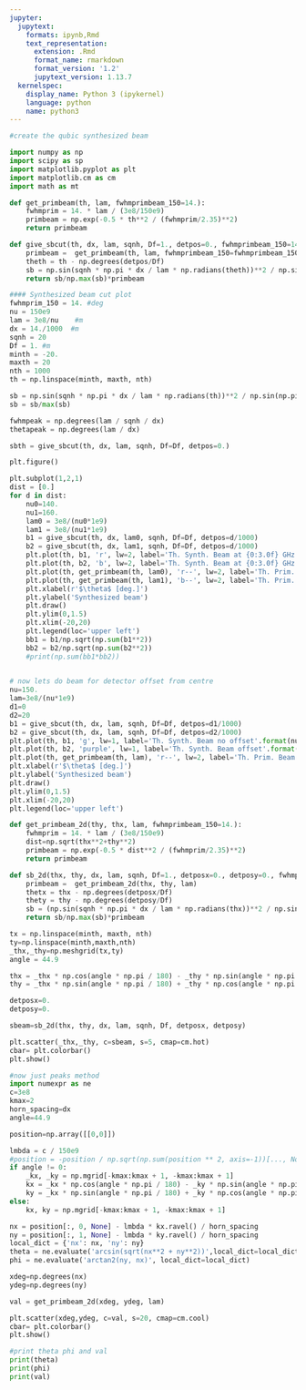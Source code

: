 ```yaml
---
jupyter:
  jupytext:
    formats: ipynb,Rmd
    text_representation:
      extension: .Rmd
      format_name: rmarkdown
      format_version: '1.2'
      jupytext_version: 1.13.7
  kernelspec:
    display_name: Python 3 (ipykernel)
    language: python
    name: python3
---
```


```python
#create the qubic synthesized beam
```

```python
import numpy as np
import scipy as sp
import matplotlib.pyplot as plt
import matplotlib.cm as cm
import math as mt
```

```python
def get_primbeam(th, lam, fwhmprimbeam_150=14.):
    fwhmprim = 14. * lam / (3e8/150e9)
    primbeam = np.exp(-0.5 * th**2 / (fwhmprim/2.35)**2)
    return primbeam
```

```python
def give_sbcut(th, dx, lam, sqnh, Df=1., detpos=0., fwhmprimbeam_150=14.):
    primbeam =  get_primbeam(th, lam, fwhmprimbeam_150=fwhmprimbeam_150)
    theth = th - np.degrees(detpos/Df)
    sb = np.sin(sqnh * np.pi * dx / lam * np.radians(theth))**2 / np.sin(np.pi * dx / lam * np.radians(theth))**2
    return sb/np.max(sb)*primbeam
```

```python
#### Synthesized beam cut plot
fwhmprim_150 = 14. #deg
nu = 150e9
lam = 3e8/nu    #m
dx = 14./1000  #m
sqnh = 20
Df = 1. #m
minth = -20.
maxth = 20
nth = 1000
th = np.linspace(minth, maxth, nth)
```

```python
sb = np.sin(sqnh * np.pi * dx / lam * np.radians(th))**2 / np.sin(np.pi * dx / lam * np.radians(th))**2
sb = sb/max(sb)

fwhmpeak = np.degrees(lam / sqnh / dx)
thetapeak = np.degrees(lam / dx)
```

```python
sbth = give_sbcut(th, dx, lam, sqnh, Df=Df, detpos=0.)
```

```python
plt.figure()

plt.subplot(1,2,1)
dist = [0.]
for d in dist:
    nu0=140.
    nu1=160.
    lam0 = 3e8/(nu0*1e9)
    lam1 = 3e8/(nu1*1e9)
    b1 = give_sbcut(th, dx, lam0, sqnh, Df=Df, detpos=d/1000)
    b2 = give_sbcut(th, dx, lam1, sqnh, Df=Df, detpos=d/1000)
    plt.plot(th, b1, 'r', lw=2, label='Th. Synth. Beam at {0:3.0f} GHz'.format(nu0))
    plt.plot(th, b2, 'b', lw=2, label='Th. Synth. Beam at {0:3.0f} GHz'.format(nu1))
    plt.plot(th, get_primbeam(th, lam0), 'r--', lw=2, label='Th. Prim. Beam at {0:3.0f} GHz'.format(nu0))
    plt.plot(th, get_primbeam(th, lam1), 'b--', lw=2, label='Th. Prim. Beam at {0:3.0f} GHz'.format(nu1))
    plt.xlabel(r'$\theta$ [deg.]')
    plt.ylabel('Synthesized beam')
    plt.draw()
    plt.ylim(0,1.5)
    plt.xlim(-20,20)
    plt.legend(loc='upper left')
    bb1 = b1/np.sqrt(np.sum(b1**2))
    bb2 = b2/np.sqrt(np.sum(b2**2))
    #print(np.sum(bb1*bb2))
    
```

```python
# now lets do beam for detector offset from centre
nu=150.
lam=3e8/(nu*1e9)
d1=0
d2=20
b1 = give_sbcut(th, dx, lam, sqnh, Df=Df, detpos=d1/1000)
b2 = give_sbcut(th, dx, lam, sqnh, Df=Df, detpos=d2/1000)
plt.plot(th, b1, 'g', lw=1, label='Th. Synth. Beam no offset'.format(nu0))
plt.plot(th, b2, 'purple', lw=1, label='Th. Synth. Beam offset'.format(nu1))
plt.plot(th, get_primbeam(th, lam), 'r--', lw=2, label='Th. Prim. Beam at 150 GHz'.format(nu0))
plt.xlabel(r'$\theta$ [deg.]')
plt.ylabel('Synthesized beam')
plt.draw()
plt.ylim(0,1.5)
plt.xlim(-20,20)
plt.legend(loc='upper left')
```

```python
def get_primbeam_2d(thy, thx, lam, fwhmprimbeam_150=14.):
    fwhmprim = 14. * lam / (3e8/150e9)
    dist=np.sqrt(thx**2+thy**2)
    primbeam = np.exp(-0.5 * dist**2 / (fwhmprim/2.35)**2)
    return primbeam
```

```python
def sb_2d(thx, thy, dx, lam, sqnh, Df=1., detposx=0., detposy=0., fwhmprimbeam_150=14.):
    primbeam =  get_primbeam_2d(thx, thy, lam)
    thetx = thx - np.degrees(detposx/Df)
    thety = thy - np.degrees(detposy/Df)
    sb = (np.sin(sqnh * np.pi * dx / lam * np.radians(thx))**2 / np.sin(np.pi * dx / lam * np.radians(thx))**2) *(np.sin(sqnh * np.pi * dx / lam * np.radians(thy))**2 / np.sin(np.pi * dx / lam * np.radians(thy))**2)
    return sb/np.max(sb)*primbeam
```

```python
tx = np.linspace(minth, maxth, nth)
ty=np.linspace(minth,maxth,nth)
_thx,_thy=np.meshgrid(tx,ty)
angle = 44.9
```

```python
thx = _thx * np.cos(angle * np.pi / 180) - _thy * np.sin(angle * np.pi / 180)
thy = _thx * np.sin(angle * np.pi / 180) + _thy * np.cos(angle * np.pi / 180)
```

```python
detposx=0.
detposy=0.
```

```python
sbeam=sb_2d(thx, thy, dx, lam, sqnh, Df, detposx, detposy)
```

```python
plt.scatter(_thx,_thy, c=sbeam, s=5, cmap=cm.hot)
cbar= plt.colorbar()
plt.show()

```

```python
#now just peaks method
import numexpr as ne
c=3e8
kmax=2
horn_spacing=dx
angle=44.9
```

```python
position=np.array([[0,0]])
```

```python
lmbda = c / 150e9
#position = -position / np.sqrt(np.sum(position ** 2, axis=-1))[..., None]
if angle != 0:
    _kx, _ky = np.mgrid[-kmax:kmax + 1, -kmax:kmax + 1]
    kx = _kx * np.cos(angle * np.pi / 180) - _ky * np.sin(angle * np.pi / 180)
    ky = _kx * np.sin(angle * np.pi / 180) + _ky * np.cos(angle * np.pi / 180)
else:
    kx, ky = np.mgrid[-kmax:kmax + 1, -kmax:kmax + 1]

nx = position[:, 0, None] - lmbda * kx.ravel() / horn_spacing
ny = position[:, 1, None] - lmbda * ky.ravel() / horn_spacing
local_dict = {'nx': nx, 'ny': ny}
theta = ne.evaluate('arcsin(sqrt(nx**2 + ny**2))',local_dict=local_dict)
phi = ne.evaluate('arctan2(ny, nx)', local_dict=local_dict)

xdeg=np.degrees(nx)
ydeg=np.degrees(ny)

```

```python
val = get_primbeam_2d(xdeg, ydeg, lam)
```

```python
plt.scatter(xdeg,ydeg, c=val, s=20, cmap=cm.cool)
cbar= plt.colorbar()
plt.show()
```

```python
#print theta phi and val
print(theta)
print(phi)
print(val)
```

```python

```

```python

```

```python

```

```python

```
